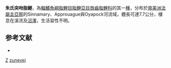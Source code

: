 {{Speciesbox
| taxon = Chilodus zunevei
| binomial_authority = [[Puyo|Puyo]], 1946
| status = NE
}}
'''朱氏突吻脂鯉'''，為[[輻鰭魚綱|輻鰭魚綱]][[脂鯉目|脂鯉目]][[脂鯉亞目|脂鯉亞目]][[唇齒脂鯉科|唇齒脂鯉科]]的其一[[種|種]]，分布於[[南美洲|南美洲]][[法屬圭亞那|法屬圭亞那]]的Sinnamary、Approuague與Oyapock河流域，體長可達7.7公分，棲息在溪流及[[沼澤|沼澤]]，生活習性不明。

==参考文献==
{{refbegin}}
*{{FishBase_species|genus=Chilodus|species=zunevei |year=2013|month=9}}
{{refend}}

{{Taxonbar}}
[[Category:1946年描述的鱼类|Z]]
[[Category:突吻脂鯉屬|zunevei]]